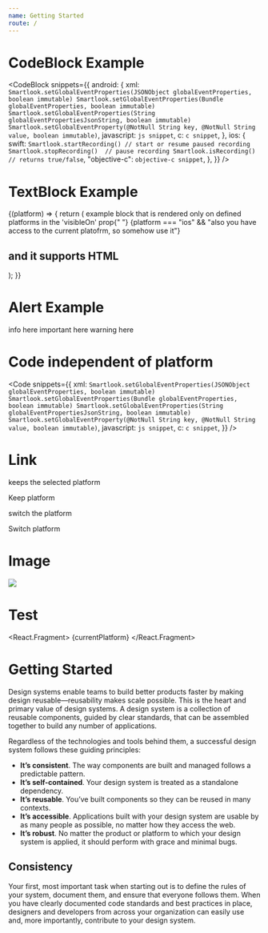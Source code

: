 ```yaml
---
name: Getting Started
route: /
---
```





# CodeBlock Example

<CodeBlock
  snippets={{
    android: {
      xml: `
Smartlook.setGlobalEventProperties(JSONObject globalEventProperties, boolean immutable)
Smartlook.setGlobalEventProperties(Bundle globalEventProperties, boolean immutable)
Smartlook.setGlobalEventProperties(String globalEventPropertiesJsonString, boolean immutable)
Smartlook.setGlobalEventProperty(@NotNull String key, @NotNull String value, boolean immutable)
      `,
      javascript: `
js snippet
      `,
      c: `
c snippet
      `,
    },
    ios: {
      swift: `
Smartlook.startRecording() // start or resume paused recording
Smartlook.stopRecording()  // pause recording
Smartlook.isRecording()    // returns true/false
      `,
      "objective-c": `
objective-c snippet
      `,
    },
  }}
/>

# TextBlock Example

<TextBlock visibleOn="ios,android,cordova">
  {(platform) => {
    return (
      <span>
        example block that is rendered only on defined platforms in the
        'visibleOn' prop{" "}
        {platform === "ios" &&
          "also you have access to the current platofrm, so somehow use it"}
        <h2>and it supports HTML</h2>
      </span>
    );
  }}
</TextBlock>

# Alert Example

<Alert kind="info" visibleOn="android">
  info here
</Alert>
<Alert kind="important" visibleOn="android">
  important here
</Alert>
<Alert kind="warning" visibleOn="android">
  warning here
</Alert>

# Code independent of platform

<Code
  snippets={{
    xml: `
Smartlook.setGlobalEventProperties(JSONObject globalEventProperties, boolean immutable)
Smartlook.setGlobalEventProperties(Bundle globalEventProperties, boolean immutable)
Smartlook.setGlobalEventProperties(String globalEventPropertiesJsonString, boolean immutable)
Smartlook.setGlobalEventProperty(@NotNull String key, @NotNull String value, boolean immutable)
`,
    javascript: `
js snippet
`,
    c: `
c snippet
`,
  }}
/>

# Link

keeps the selected platform

<Link to="/">Keep platform</Link>

switch the platform

<Link to="/" platform="ios">Switch platform</Link>

# Image

<img src={smartlook} />

# Test

<React.Fragment>
  {currentPlatform}
</React.Fragment>

# Getting Started

Design systems enable teams to build better products faster by making design reusable—reusability makes scale possible. This is the heart and primary value of design systems. A design system is a collection of reusable components, guided by clear standards, that can be assembled together to build any number of applications.

Regardless of the technologies and tools behind them, a successful design system follows these guiding principles:

- **It’s consistent**. The way components are built and managed follows a predictable pattern.
- **It’s self-contained**. Your design system is treated as a standalone dependency.
- **It’s reusable**. You’ve built components so they can be reused in many contexts.
- **It’s accessible**. Applications built with your design system are usable by as many people as possible, no matter how they access the web.
- **It’s robust**. No matter the product or platform to which your design system is applied, it should perform with grace and minimal bugs.

## Consistency

Your first, most important task when starting out is to define the rules of your system, document them, and ensure that everyone follows them. When you have clearly documented code standards and best practices in place, designers and developers from across your organization can easily use and, more importantly, contribute to your design system.
